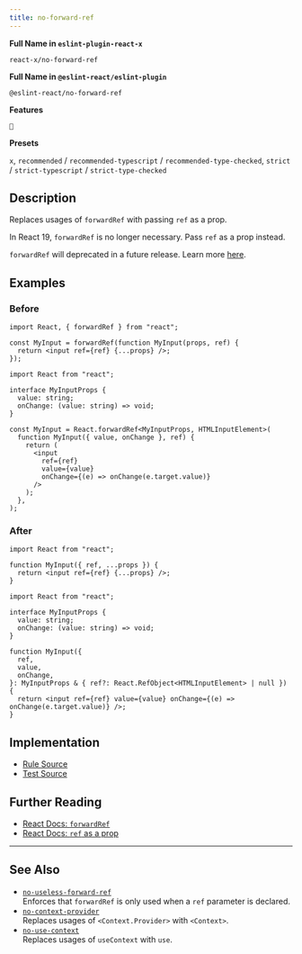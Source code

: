 ```yaml
---
title: no-forward-ref
---
```


**Full Name in `eslint-plugin-react-x`**

```plain copy
react-x/no-forward-ref
```

**Full Name in `@eslint-react/eslint-plugin`**

```plain copy
@eslint-react/no-forward-ref
```

**Features**

`🔄`

**Presets**

`x`, `recommended` / `recommended-typescript` / `recommended-type-checked`, `strict` / `strict-typescript` / `strict-type-checked`

## Description

Replaces usages of `forwardRef` with passing `ref` as a prop.

In React 19, `forwardRef` is no longer necessary. Pass `ref` as a prop instead.

`forwardRef` will deprecated in a future release. Learn more [here](https://react.dev/blog/2024/12/05/react-19#ref-as-a-prop).

## Examples

### Before

```tsx
import React, { forwardRef } from "react";

const MyInput = forwardRef(function MyInput(props, ref) {
  return <input ref={ref} {...props} />;
});
```

```tsx
import React from "react";

interface MyInputProps {
  value: string;
  onChange: (value: string) => void;
}

const MyInput = React.forwardRef<MyInputProps, HTMLInputElement>(
  function MyInput({ value, onChange }, ref) {
    return (
      <input
        ref={ref}
        value={value}
        onChange={(e) => onChange(e.target.value)}
      />
    );
  },
);
```

### After

```tsx
import React from "react";

function MyInput({ ref, ...props }) {
  return <input ref={ref} {...props} />;
}
```

```tsx
import React from "react";

interface MyInputProps {
  value: string;
  onChange: (value: string) => void;
}

function MyInput({
  ref,
  value,
  onChange,
}: MyInputProps & { ref?: React.RefObject<HTMLInputElement> | null }) {
  return <input ref={ref} value={value} onChange={(e) => onChange(e.target.value)} />;
}
```

## Implementation

- [Rule Source](https://github.com/Rel1cx/eslint-react/tree/main/packages/plugins/eslint-plugin-react-x/src/rules/no-forward-ref.ts)
- [Test Source](https://github.com/Rel1cx/eslint-react/tree/main/packages/plugins/eslint-plugin-react-x/src/rules/no-forward-ref.spec.ts)

## Further Reading

- [React Docs: `forwardRef`](https://react.dev/reference/react/forwardRef)
- [React Docs: `ref` as a prop](https://react.dev/blog/2024/12/05/react-19#ref-as-a-prop)

---

## See Also

- [`no-useless-forward-ref`](./no-useless-forward-ref)\
  Enforces that `forwardRef` is only used when a `ref` parameter is declared.
- [`no-context-provider`](./no-context-provider)\
  Replaces usages of `<Context.Provider>` with `<Context>`.
- [`no-use-context`](./no-use-context)\
  Replaces usages of `useContext` with `use`.
